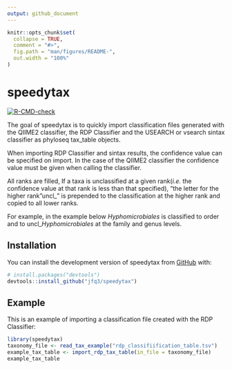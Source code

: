 ```yaml
---
output: github_document
---
```


<!-- README.md is generated from README.Rmd. Please edit that file -->

```r
knitr::opts_chunk$set(
  collapse = TRUE,
  comment = "#>",
  fig.path = "man/figures/README-",
  out.width = "100%"
)
```

# speedytax

<!-- badges: start -->
[![R-CMD-check](https://github.com/jfq3/speedytax/actions/workflows/R-CMD-check.yaml/badge.svg)](https://github.com/jfq3/speedytax/actions/workflows/R-CMD-check.yaml)
<!-- badges: end -->

The goal of speedytax is to quickly import classification files generated with the QIIME2 classifier, the RDP Classifier and the USEARCH or vsearch sintax classifier as phyloseq tax_table objects.  

When importing RDP Classifier and sintax results, the confidence value can be specified on import. In the case of the QIIME2 classifier the confidence value must be given when calling the classifier.    

All ranks are filled, If a taxa is unclassified at a given rank(*i.e.* the confidence value at that rank is less than that specified), "the letter for the higher rank "uncl_" is prepended to the classification at the higher rank and copied to all lower ranks.  

For example, in the example below *Hyphomicrobiales* is classified to order and to uncl_*Hyphomicrobiales* at the family and genus levels.  

## Installation

You can install the development version of speedytax from [GitHub](https://github.com/) with:

``` r
# install.packages("devtools")
devtools::install_github("jfq3/speedytax")
```

## Example

This is an example of importing a classification file created with the RDP Classifier:

```r
library(speedytax)
taxonomy_file <- read_tax_example("rdp_classifiification_table.tsv")
example_tax_table <- import_rdp_tax_table(in_file = taxonomy_file)
example_tax_table
```
